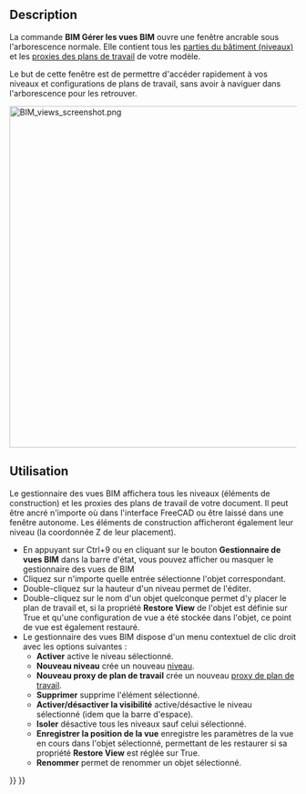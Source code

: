 <languages/>

{{Docnav/fr
|[[BIM_Setup/fr|Configuration]]
|[[BIM_ProjectManager/fr|Gestion de projet]]
|[[BIM_Workbench/fr|Atelier BIM]]
|IconL=BIM_Setup.svg
|IconR=BIM_ProjectManager.svg
|IconC=Workbench_BIM.svg
}}

{{GuiCommand/fr
|Name=BIM Views
|Name/fr=BIM Gérer les vues BIM
|MenuLocation=Gestion → Gérer les vues BIM
|Workbenches=[[BIM_Workbench/fr|BIM]]
}}

==Description==

La commande '''BIM Gérer les vues BIM''' ouvre une fenêtre ancrable sous l'arborescence normale. Elle contient tous les [[Arch_BuildingPart/fr|parties du bâtiment (niveaux)]] et les [[Draft_WorkingPlaneProxy/fr|proxies des plans de travail]] de votre modèle.

Le but de cette fenêtre est de permettre d'accéder rapidement à vos niveaux et configurations de plans de travail, sans avoir à naviguer dans l'arborescence pour les retrouver.

[[Image:BIM_views_screenshot.png|600px]]
{{Caption|Le gestionnaire des vues BIM}}

<span id="Usage"></span>
==Utilisation==

Le gestionnaire des vues BIM affichera tous les niveaux (éléments de construction) et les proxies des plans de travail de votre document. Il peut être ancré n'importe où dans l'interface FreeCAD ou être laissé dans une fenêtre autonome. Les éléments de construction afficheront également leur niveau (la coordonnée Z de leur placement).

* En appuyant sur Ctrl+9 ou en cliquant sur le bouton '''Gestionnaire de vues BIM''' dans la barre d'état, vous pouvez afficher ou masquer le gestionnaire des vues de BIM
* Cliquez sur n'importe quelle entrée sélectionne l'objet correspondant.
* Double-cliquez sur la hauteur d'un niveau permet de l'éditer.
* Double-cliquez sur le nom d'un objet quelconque permet d'y placer le plan de travail et, si la propriété '''Restore View''' de l'objet est définie sur True et qu'une configuration de vue a été stockée dans l'objet, ce point de vue est également restauré.
* Le gestionnaire des vues BIM dispose d'un menu contextuel de clic droit avec les options suivantes :
** '''Activer''' active le niveau sélectionné.
** '''Nouveau niveau''' crée un nouveau [[Arch_BuildingPart|niveau]].
** '''Nouveau proxy de plan de travail''' crée un nouveau [[Draft_WorkingPlaneProxy/fr|proxy de plan de travail]].
** '''Supprimer''' supprime l'élément sélectionné.
** '''Activer/désactiver la visibilité''' active/désactive le niveau sélectionné (idem que la barre d'espace).
** '''Isoler''' désactive tous les niveaux sauf celui sélectionné.
** '''Enregistrer la position de la vue''' enregistre les paramètres de la vue en cours dans l'objet sélectionné, permettant de les restaurer si sa propriété '''Restore View''' est réglée sur True.
** '''Renommer''' permet de renommer un objet sélectionné.


{{Docnav/fr
|[[BIM_Setup/fr|Configuration]]
|[[BIM_ProjectManager/fr|Gestion de projet]]
|[[BIM_Workbench/fr|Atelier BIM]]
|IconL=BIM_Setup.svg
|IconR=BIM_ProjectManager.svg
|IconC=Workbench_BIM.svg
}}

{{BIM_Tools_navi{{#translation:}}}}
{{Userdocnavi{{#translation:}}}}